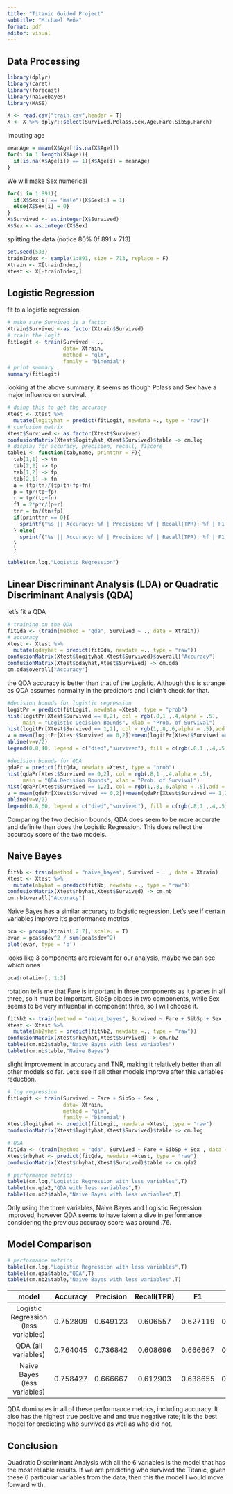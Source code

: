 ```yaml
---
title: "Titanic Guided Project"
subtitle: "Michael Peña"
format: pdf
editor: visual
---
```


## Data Processing

```r
library(dplyr)
library(caret)
library(forecast)
library(naivebayes)
library(MASS)

```

```r
X <- read.csv("train.csv",header = T)
X <- X %>% dplyr::select(Survived,Pclass,Sex,Age,Fare,SibSp,Parch)
```

Imputing age

```r
meanAge = mean(X$Age[!is.na(X$Age)])
for(i in 1:length(X$Age)){
  if(is.na(X$Age[i]) == 1){X$Age[i] = meanAge}
}
```

We will make Sex numerical

```r
for(i in 1:891){
  if(X$Sex[i] == "male"){X$Sex[i] = 1}
  else{X$Sex[i] = 0}
}
X$Survived <- as.integer(X$Survived)
X$Sex <- as.integer(X$Sex)
```

splitting the data (notice 80% 0f 891 $\approx$ 713)

```r
set.seed(533)
trainIndex <- sample(1:891, size = 713, replace = F)
Xtrain <- X[trainIndex,]
Xtest <- X[-trainIndex,]
```

## Logistic Regression

fit to a logistic regression

```r
# make sure Survived is a factor
Xtrain$Survived <-as.factor(Xtrain$Survived) 
# train the logit
fitLogit <- train(Survived ~ .,
                  data= Xtrain,
                  method = "glm",
                  family = "binomial") 
# print summary
summary(fitLogit)
```

looking at the above summary, it seems as though Pclass and Sex have a major influence on survival.

```r
# doing this to get the accuracy
Xtest <- Xtest %>%
  mutate(logityhat = predict(fitLogit, newdata =., type = "raw")) 
# confusion matrix
Xtest$Survived <- as.factor(Xtest$Survived)
confusionMatrix(Xtest$logityhat,Xtest$Survived)$table -> cm.log
# display for accuracy, precision, recall, f1score
table1 <- function(tab,name, printtnr = F){
  tab[1,1] -> tn
  tab[2,2] -> tp
  tab[1,2] -> fp
  tab[2,1] -> fn
  a = (tp+tn)/(tp+tn+fp+fn)
  p = tp/(tp+fp)
  r = tp/(tp+fn)
  f1 = 2*p*r/(p+r)
  tnr = tn/(tn+fp)
  if(printtnr == 0){  
    sprintf("%s || Accuracy: %f | Precision: %f | Recall(TPR): %f | F1: %f",name,a,p,r,f1)
  } else{
    sprintf("%s || Accuracy: %f | Precision: %f | Recall(TPR): %f | F1: %f | TNR: %f",name,a,p,r,f1,tnr)  
  }
  }

table1(cm.log,"Logistic Regression")
```

## Linear Discriminant Analysis (LDA) or Quadratic Discriminant Analysis (QDA)

let's fit a QDA

```r
# training on the QDA
fitQda <- (train(method = "qda", Survived ~ ., data = Xtrain))
# accuracy
Xtest <- Xtest %>%
  mutate(qdayhat = predict(fitQda, newdata =., type = "raw"))
confusionMatrix(Xtest$logityhat,Xtest$Survived)$overall["Accuracy"]
confusionMatrix(Xtest$qdayhat,Xtest$Survived) -> cm.qda
cm.qda$overall["Accuracy"]
```

the QDA accuracy is better than that of the Logistic. Although this is strange as QDA assumes normality in the predictors and I didn't check for that.

```r
#decision bounds for logistic regression
logitPr = predict(fitLogit, newdata =Xtest, type = "prob")
hist(logitPr[Xtest$Survived == 0,2], col = rgb(.8,1 ,.4,alpha = .5),
     main = "Logistic Decision Bounds", xlab = "Prob. of Survival")
hist(logitPr[Xtest$Survived == 1,2], col = rgb(1,.8,.6,alpha = .5),add = 1)
v = mean(logitPr[Xtest$Survived == 0,2])+mean(logitPr[Xtest$Survived == 1,2])
abline(v=v/2)
legend(0.8,40, legend = c("died","survived"), fill = c(rgb(.8,1 ,.4,.5), rgb(1,.8,.6,.5)))

```

```r
#decision bounds for QDA 
qdaPr = predict(fitQda, newdata =Xtest, type = "prob")
hist(qdaPr[Xtest$Survived == 0,2], col = rgb(.8,1 ,.4,alpha = .5),
     main = "QDA Decision Bounds", xlab = "Prob. of Survival")
hist(qdaPr[Xtest$Survived == 1,2], col = rgb(1,.8,.6,alpha = .5),add = 1)
v = mean(qdaPr[Xtest$Survived == 0,2])+mean(qdaPr[Xtest$Survived == 1,2])
abline(v=v/2)
legend(0.8,60, legend = c("died","survived"), fill = c(rgb(.8,1 ,.4,.5), rgb(1,.8,.6,.5)))
```

Comparing the two decision bounds, QDA does seem to be more accurate and definite than does the Logistic Regression. This does reflect the accuracy score of the two models.

## Naive Bayes

```r
fitNb <- train(method = "naive_bayes", Survived ~ . , data = Xtrain)
Xtest <- Xtest %>%
  mutate(nbyhat = predict(fitNb, newdata =., type = "raw"))
confusionMatrix(Xtest$nbyhat,Xtest$Survived) -> cm.nb
cm.nb$overall["Accuracy"]

```

Naive Bayes has a similar accuracy to logistic regression. Let's see if certain variables improve it's performance metrics.

```r
pca <- prcomp(Xtrain[,2:7], scale. = T)
evar = pca$sdev^2 / sum(pca$sdev^2)
plot(evar, type = 'b')
```

looks like 3 components are relevant for our analysis, maybe we can see which ones

```r
pca$rotation[, 1:3]
```

rotation tells me that Fare is important in three components as it places in all three, so it must be important. SibSp places in two components, while Sex seems to be very influential in component three, so I will choose it.

```r
fitNb2 <- train(method = "naive_bayes", Survived ~ Fare + SibSp + Sex , data = Xtrain)
Xtest <- Xtest %>%
  mutate(nb2yhat = predict(fitNb2, newdata =., type = "raw"))
confusionMatrix(Xtest$nb2yhat,Xtest$Survived) -> cm.nb2
table1(cm.nb2$table,"Naive Bayes with less variables")
table1(cm.nb$table,"Naive Bayes")
```

slight improvement in accuracy and TNR, making it relatively better than all other models so far. Let's see if all other models improve after this variables reduction.

```r
# log regression
fitLogit <- train(Survived ~ Fare + SibSp + Sex ,
                  data= Xtrain,
                  method = "glm",
                  family = "binomial") 
Xtest$logityhat <- predict(fitLogit, newdata =Xtest, type = "raw")
confusionMatrix(Xtest$logityhat,Xtest$Survived)$table -> cm.log    

# QDA 
fitQda <- (train(method = "qda", Survived ~ Fare + SibSp + Sex , data = Xtrain))
Xtest$nbyhat <- predict(fitQda, newdata =Xtest, type = "raw")
confusionMatrix(Xtest$nbyhat,Xtest$Survived)$table -> cm.qda2

# performance metrics
table1(cm.log,"Logistic Regression with less variables",T)
table1(cm.qda2,"QDA with less variables",T)
table1(cm.nb2$table,"Naive Bayes with less variables",T)
```

Only using the three variables, Naive Bayes and Logistic Regression improved, however QDA seems to have taken a dive in performance considering the previous accuracy score was around .76.

## Model Comparison

```r
# performance metrics
table1(cm.log,"Logistic Regression with less variables",T)
table1(cm.qda$table,"QDA",T)
table1(cm.nb2$table,"Naive Bayes with less variables",T)
```

|                model                 | Accuracy | Precision | Recall(TPR) |    F1    |   TNR    |
|:-----------:|:----------:|:----------:|:----------:|:----------:|:----------:|
| Logistic Regression (less variables) | 0.752809 | 0.649123  |  0.606557   | 0.627119 | 0.829060 |
|         QDA (all variables)          | 0.764045 | 0.736842  |  0.608696   | 0.666667 | 0.862385 |
|     Naive Bayes (less variables)     | 0.758427 | 0.666667  |  0.612903   | 0.638655 | 0.836207 |

QDA dominates in all of these performance metrics, including accuracy. It also has the highest true positive and and true negative rate; it is the best model for predicting who survived as well as who did not.

## Conclusion

Quadratic Discriminant Analysis with all the 6 variables is the model that has the most reliable results. If we are predicting who survived the Titanic, given these 6 particular variables from the data, then this the model I would move forward with.
